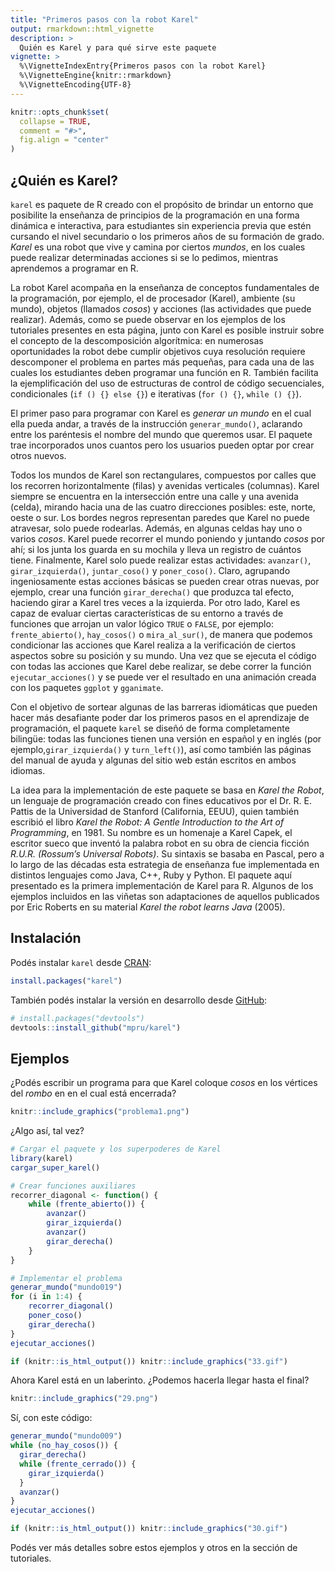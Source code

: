 ```yaml
---
title: "Primeros pasos con la robot Karel"
output: rmarkdown::html_vignette
description: >
  Quién es Karel y para qué sirve este paquete
vignette: >
  %\VignetteIndexEntry{Primeros pasos con la robot Karel}
  %\VignetteEngine{knitr::rmarkdown}
  %\VignetteEncoding{UTF-8}
---
```


```r
knitr::opts_chunk$set(
  collapse = TRUE,
  comment = "#>",
  fig.align = "center"
)
```

## ¿Quién es Karel?

`karel` es paquete de R creado
con el propósito de brindar un entorno que posibilite la enseñanza de
principios de la programación en una forma dinámica e interactiva, para
estudiantes sin experiencia previa que estén cursando el nivel
secundario o los primeros años de su formación de grado. *Karel* es
una robot que vive y camina por ciertos *mundos*, en los cuales
puede realizar determinadas acciones si se lo pedimos, mientras
aprendemos a programar en R.

La robot Karel acompaña en la enseñanza de conceptos fundamentales de la
programación, por ejemplo, el de procesador (Karel), ambiente (su mundo),
objetos (llamados *cosos*) y acciones (las actividades que puede realizar).
Además, como se puede observar en los ejemplos de los tutoriales presentes en
esta página, junto con Karel es posible instruir sobre el concepto de la
descomposición algorítmica: en numerosas oportunidades la robot debe cumplir
objetivos cuya resolución requiere descomponer el problema en partes más
pequeñas, para cada una de las cuales los estudiantes deben programar una
función en R. También facilita la ejemplificación del uso de estructuras de
control de código secuenciales, condicionales (`if () {} else {}`) e iterativas
(`for () {}`, `while () {}`).

El primer paso para programar con Karel es *generar un mundo* en el
cual ella pueda andar, a través de la instrucción
`generar_mundo()`, aclarando entre los paréntesis el nombre del
mundo que queremos usar. El paquete trae incorporados unos cuantos pero
los usuarios pueden optar por crear otros nuevos.

Todos los mundos de Karel son rectangulares, compuestos por calles que los
recorren horizontalmente (filas) y avenidas verticales (columnas). Karel siempre
se encuentra en la intersección entre una calle y una avenida (celda), mirando
hacia una de las cuatro direcciones posibles: este, norte, oeste o sur. Los
bordes negros representan paredes que Karel no puede atravesar, solo puede
rodearlas. Además, en algunas celdas hay uno o varios *cosos*. Karel puede
recorrer el mundo poniendo y juntando *cosos* por ahí; si los junta los guarda
en su mochila y lleva un registro de cuántos tiene. Finalmente, Karel solo puede
realizar estas actividades: `avanzar()`, `girar_izquierda()`, `juntar_coso()` y
`poner_coso()`. Claro, agrupando ingeniosamente estas acciones básicas se pueden
crear otras nuevas, por ejemplo, crear una función `girar_derecha()` que
produzca tal efecto, haciendo girar a Karel tres veces a la izquierda. Por otro
lado, Karel es capaz de evaluar ciertas características de su entorno a través
de funciones que arrojan un valor lógico `TRUE` o `FALSE`, por ejemplo:
`frente_abierto()`, `hay_cosos()` o `mira_al_sur()`, de manera que podemos
condicionar las acciones que Karel realiza a la verificación de ciertos aspectos
sobre su posición y su mundo. Una vez que se ejecuta el código con todas las
acciones que Karel debe realizar, se debe correr la función
`ejecutar_acciones()` y se puede ver el resultado en una animación creada con
los paquetes `ggplot` y `gganimate`.

Con el objetivo de sortear algunas de las barreras idiomáticas que
pueden hacer más desafiante poder dar los primeros pasos en el
aprendizaje de programación, el paquete `karel` se diseñó de
forma completamente bilingüe: todas las funciones tienen una versión en
español y en inglés (por ejemplo,`girar_izquierda()` y
`turn_left()`), así como también las páginas del manual de ayuda y algunas
del sitio web están escritos en ambos idiomas.

La idea para la implementación de este paquete se basa en *Karel
the Robot*, un lenguaje de programación creado con fines educativos por
el Dr. R. E. Pattis de la Universidad de Stanford (California, EEUU),
quien también escribió el libro *Karel the Robot: A Gentle
Introduction to the Art of Programming*, en 1981. Su nombre es un
homenaje a Karel Capek, el escritor sueco que inventó la palabra robot
en su obra de ciencia ficción *R.U.R. (Rossum's Universal Robots)*.
Su sintaxis se basaba en Pascal, pero a lo largo de las décadas esta
estrategia de enseñanza fue implementada en distintos lenguajes como
Java, C++, Ruby y Python. El paquete aquí presentado es la primera
implementación de Karel para R. Algunos de los ejemplos incluidos en las
viñetas son adaptaciones de aquellos publicados por Eric Roberts en su
material *Karel the robot learns Java* (2005).


## Instalación

Podés instalar `karel` desde [CRAN](https://CRAN.R-project.org/package=karel):

``` r
install.packages("karel")
```

También podés instalar la versión en desarrollo desde
[GitHub](https://github.com/mpru/karel):

``` r
# install.packages("devtools")
devtools::install_github("mpru/karel")
```

## Ejemplos

¿Podés escribir un programa para que Karel coloque *cosos* en los vértices del
*rombo* en en el cual está encerrada?

```r
knitr::include_graphics("problema1.png")
```

¿Algo así, tal vez?

```r
# Cargar el paquete y los superpoderes de Karel
library(karel)
cargar_super_karel()

# Crear funciones auxiliares
recorrer_diagonal <- function() {
	while (frente_abierto()) {
		avanzar()
		girar_izquierda()
		avanzar()
		girar_derecha()
	}
}

# Implementar el problema
generar_mundo("mundo019")
for (i in 1:4) {
	recorrer_diagonal()
	poner_coso()
	girar_derecha()
}
ejecutar_acciones()
```

```r
if (knitr::is_html_output()) knitr::include_graphics("33.gif")
```

Ahora Karel está en un laberinto. ¿Podemos hacerla llegar hasta el final?

```r
knitr::include_graphics("29.png")
```

Sí, con este código:

```r
generar_mundo("mundo009")
while (no_hay_cosos()) {
  girar_derecha()
  while (frente_cerrado()) {
    girar_izquierda()
  }
  avanzar()
}
ejecutar_acciones()
```

```r
if (knitr::is_html_output()) knitr::include_graphics("30.gif")
```


Podés ver más detalles sobre estos ejemplos y otros en la sección de tutoriales.
